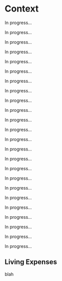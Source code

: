# Context

In progress...

In progress...

In progress...

In progress...

In progress...

In progress...

In progress...

In progress...

In progress...

In progress...

In progress...

In progress...

In progress...

In progress...

In progress...

In progress...

In progress...

In progress...

In progress...

In progress...

In progress...

In progress...

In progress...

In progress...

## Living Expenses

blah
